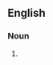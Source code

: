{{also|tempérances}}

==English==

===Noun===
{{head|en|noun plural form}}

# {{plural of|temperance|lang=en}}
